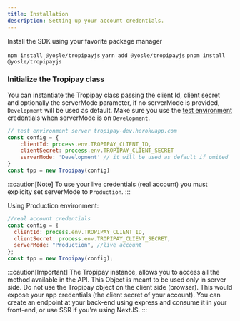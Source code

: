 ```yaml
---
title: Installation
description: Setting up your account credentials.
---
```



Install the SDK using your favorite package manager

<Tabs>
  <TabItem label="npm">
    <code>npm install @yosle/tropipayjs</code>
  </TabItem>
  <TabItem label="yarn">
    <code>yarn add @yosle/tropipayjs</code>
  </TabItem>
  <TabItem label="pnpm">
    <code>pnpm install @yosle/tropipayjs</code>
  </TabItem>
</Tabs>

### Initialize the Tropipay class

You can instantiate the Tropipay class passing the client Id,
client secret and optionally the serverMode parameter,
if no serverMode is provided, `Development` will be used as default.
Make sure you use the [test environment](https://tropipay-dev.herokuapp.com) credentials when serverMode is on `Development`.

```javascript
// test environment server tropipay-dev.herokuapp.com
const config = {
    clientId: process.env.TROPIPAY_CLIENT_ID,
    clientSecret: process.env.TROPIPAY_CLIENT_SECRET
    serverMode: 'Development' // it will be used as default if omited
}
const tpp = new Tropipay(config)
```

:::caution[Note]
To use your live credentials (real account) you must explicity set serverMode to `Production`.
:::

Using Production environment:

```javascript
//real account credentials
const config = {
  clientId: process.env.TROPIPAY_CLIENT_ID,
  clientSecret: process.env.TROPIPAY_CLIENT_SECRET,
  serverMode: "Production", //live account
};
const tpp = new Tropipay(config);
```

:::caution[Important]
The Tropipay instance, allows you to access all the method available in the API.
This Object is meant to be used only in server side.
Do not use the Tropipay object on the client side (browser).
This would expose your app credentials (the client secret of your account).
You can create an endpoint at your back-end using express and consume it in your front-end,
or use SSR if you're using NextJS.
:::

